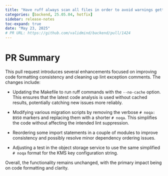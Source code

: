 ```yaml
---
title: "Have ruff always scan all files in order to avoid warnings getting skipped"
categories: [backend, 25.05.04, hotfix]
sidebar: release-notes
toc-expand: true
date: "May 23, 2025"
# PR URL: https://github.com/validmind/backend/pull/1424
---
```

# PR Summary

This pull request introduces several enhancements focused on improving code formatting consistency and cleaning up lint exception comments. The changes include:

- Updating the Makefile to run ruff commands with the `--no-cache` option. This ensures that the latest code analysis is used without cached results, potentially catching new issues more reliably.

- Modifying various migration scripts by removing the verbose `# noqa: B950` markers and replacing them with a shorter `# noqa`. This simplifies the code without affecting the intended lint suppression.

- Reordering some import statements in a couple of modules to improve consistency and possibly resolve minor dependency ordering issues.

- Adjusting a test in the object storage service to use the same simplified `# noqa` format for the KMS key configuration string.

Overall, the functionality remains unchanged, with the primary impact being on code formatting and clarity.